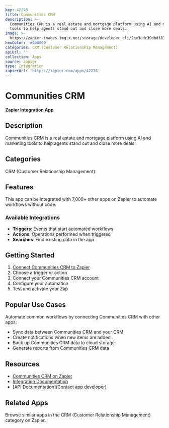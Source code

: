 ```yaml
---
key: 42278
title: Communities CRM
description: >-
  Communities CRM is a real estate and mortgage platform using AI and marketing
  tools to help agents stand out and close more deals.
image: >-
  https://zapier-images.imgix.net/storage/developer_cli/2ee3edc39dbdf834ca5f2e119eada9bc.png?auto=format%2Ccompress&ixlib=python-3.0.0&q=50
hexColor: '#000000'
categories: CRM (Customer Relationship Management)
apiUrl: ''
collection: Apps
source: zapier
type: Integration
zapierUrl: 'https://zapier.com/apps/42278'
---
```

# Communities CRM

**Zapier Integration App**

## Description

Communities CRM is a real estate and mortgage platform using AI and marketing tools to help agents stand out and close more deals.

## Categories

CRM (Customer Relationship Management)

## Features

This app can be integrated with 7,000+ other apps on Zapier to automate workflows without code.

### Available Integrations

- **Triggers**: Events that start automated workflows
- **Actions**: Operations performed when triggered
- **Searches**: Find existing data in the app

## Getting Started

1. [Connect Communities CRM to Zapier](https://zapier.com/apps/42278)
2. Choose a trigger or action
3. Connect your Communities CRM account
4. Configure your automation
5. Test and activate your Zap

## Popular Use Cases

Automate common workflows by connecting Communities CRM with other apps:

- Sync data between Communities CRM and your CRM
- Create notifications when new items are added
- Back up Communities CRM data to cloud storage
- Generate reports from Communities CRM data

## Resources

- [Communities CRM on Zapier](https://zapier.com/apps/42278)
- [Integration Documentation](https://zapier.com/apps/42278/integrations)
- [API Documentation](Contact app developer)

## Related Apps

Browse similar apps in the CRM (Customer Relationship Management) category on Zapier.
